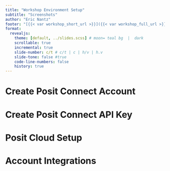```yaml
---
title: "Workshop Environment Setup"
subtitle: "Screenshots"
author: "Eric Nantz"
footer: "[{{< var workshop_short_url >}}]({{< var workshop_full_url >}})"
format: 
  revealjs:
    theme: [default, ../slides.scss] # moon= teal bg  |  dark
    scrollable: true
    incremental: true
    slide-number: c/t # c/t | c | h/v | h.v
    slide-tone: false #true
    code-line-numbers: false
    history: true
---
```


# Create Posit Connect Account

## {background-image="assets/screenshots/psconnect_login_1.png" background-size="contain"}

## {background-image="assets/screenshots/psconnect_login_2.png" background-size="contain"}

## {background-image="assets/screenshots/psconnect_login_3.png" background-size="contain"}

# Create Posit Connect API Key 

## {background-image="assets/screenshots/psconnect_apikey_1.png" background-size="contain"}

## {background-image="assets/screenshots/psconnect_apikey_2.png" background-size="contain"}

## {background-image="assets/screenshots/psconnect_apikey_3.png" background-size="contain"}

# Posit Cloud Setup

## {background-image="assets/screenshots/pscloud_1.png" background-size="contain"}

## {background-image="assets/screenshots/pscloud_2.png" background-size="contain"}

## {background-image="assets/screenshots/pscloud_3.png" background-size="contain"}

## {background-image="assets/screenshots/pscloud_4.png" background-size="contain"}

# Account Integrations

## {background-image="assets/screenshots/account_integrate_1.png" background-size="contain"}

## {background-image="assets/screenshots/account_integrate_2.png" background-size="contain"}

## {background-image="assets/screenshots/account_integrate_3.png" background-size="contain"}

## {background-image="assets/screenshots/account_integrate_4.png" background-size="contain"}

## {background-image="assets/screenshots/account_integrate_5.png" background-size="contain"}

## {background-image="assets/screenshots/account_integrate_6.png" background-size="contain"}